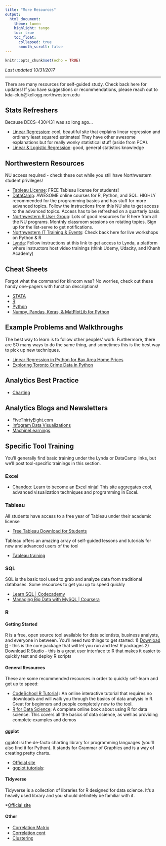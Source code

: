 ```yaml
---
title: "More Resources"
output: 
  html_document:
    theme: lumen
    highlight: tango
    toc: true
    toc_float: 
      collapsed: true
      smooth_scroll: false
---
```


```r
knitr::opts_chunk$set(echo = TRUE)
```

*Last updated 10/31/2017*

***

There are many resources for self-guided study. Check back here for updates! If you have suggestions or recommendations, please reach out to kda-club@kellogg.northwestern.edu

## Stats Refreshers

Because DECS-430/431 was so long ago...

  * [Linear Regression](http://setosa.io/ev/ordinary-least-squares-regression/): cool, beautiful site that explains linear regression and ordinary least squared estimates! They have other awesome explanations but for really wonky statistical stuff (aside from PCA).
  * [Linear & Logistic Regression](http://r-statistics.co/Linear-Regression.html): good, general statistics knowledge

## Northwestern Resources

NU access required - check these out while you still have Northwestern student privileges! 

  * [Tableau License](https://www.tableau.com/academic/students): FREE Tableau license for students!
  * [DataCamp](http://www.it.northwestern.edu/research/campus-events/data-camp.html): AWESOME online courses for R, Python, and SQL. HIGHLY recommended for the programming basics and has stuff for more advanced topics. Follow the instructions from this NU site to get access to the advanced topics. Access has to be refreshed on a quarterly basis. 
  * [Northwestern R User Group](https://northwestern-r-users.github.io): Lots of good resources for R here from all the NU programs. Monthly classroom sessions on rotating topics. Sign up for the list-serve to get notifications. 
  * [Northwestern IT Training & Events](http://www.it.northwestern.edu/research/campus-events/index.html): Check back here for live workshops on Python & R
  * [Lynda](http://www.northwestern.edu/hr/workplace-learning/lynda/): Follow instructions at this link to get access to Lynda, a platform where instructors host video trainings (think Udemy, Udacity, and Khanh Academy)

## Cheat Sheets

Forgot what the command for klincom was? No worries, check out these handy one-pagers with function descriptions!

  * [STATA](https://geocenter.github.io/StataTraining/portfolio/01_resource/)
  * [R](https://www.rstudio.com/resources/cheatsheets/)
  * [Python](https://ehmatthes.github.io/pcc/cheatsheets/README.html)
  * [Numpy, Pandas, Keras, & MatPlotLib for Python](https://medium.com/towards-data-science/top-6-cheat-sheets-novice-machine-engineers-need-5ea43d1be3de)

## Example Problems and Walkthroughs

The best way to learn is to follow other peoples' work. Furthermore, there are SO many ways to do the same thing, and sometimes this is the best way to pick up new techniques. 

  * [Linear Regression in Python for Bay Area Home Prices](https://medium.com/towards-data-science/linear-regression-in-python-predict-the-bay-areas-home-price-5c91c8378878)
  * [Exploring Toronto Crime Data in Python](https://medium.com/towards-data-science/exploring-clustering-and-mapping-torontos-crimes-96336efe490f)

## Analytics Best Practice

  * [Charting](https://medium.com/towards-data-science/the-dos-and-don-ts-of-chart-making-13c629456027)
  
## Analytics Blogs and Newsletters

* [FiveThirtyEight.com](http://fivethirtyeight.com/)
* [Infogram Data Visualizations](https://infogram.com/blog/category/data-visualization/)
* [MachineLearnings](https://machinelearnings.co/)

## Specific Tool Training 

You'll generally find basic training under the Lynda or DataCamp links, but we'll post tool-specific trainings in this section.

### Excel

  * [Chandoo](https://chandoo.org/wp/): Learn to become an Excel ninja! This site aggregates cool, advanced visualization techniques and programming in Excel. 

### Tableau
All students have access to a free year of Tableau under their academic license

* [Free Tableau Download for Students](https://www.tableau.com/academic/students)

Tableau offers an amazing array of self-guided lessons and tutorials for new and advanced users of the tool

  * [Tableau training](https://www.tableau.com/learn/training)

### SQL
SQL is the basic tool used to grab and analyze data from traditional databases. Some resources to get you up to speed quickly

* [Learn SQL | Codecademy](https://www.codecademy.com/learn/learn-sql)
* [Managing Big Data with MySQL | Coursera](https://www.coursera.org/learn/analytics-mysql)

<!-- ### Python -->

### R
#### Getting Started
R is a free, open source tool available for data scientists, business analysts, and everyone in between. You'll need two things to get started:
1) [Download R](https://cran.rstudio.com/) - this is the core package that will let you run and test R packages
2) [Download R Studio](https://www.rstudio.com/products/rstudio/download/#download) - this is a great user interface to R that makes it easier to quickly test and deploy R scripts

#### General Resources
These are some recommended resources in order to quickly self-learn and get up to speed:

* [CodeSchool R Tutorial](https://www.codeschool.com/courses/try-r) : An online interactive tutorial that requires no downloads and will walk you through the basics of data analysis in R. Great for beginners and people completely new to the tool.
* [R for Data Science](http://r4ds.had.co.nz/index.html): A complete online book about using R for data science. This covers all the basics of data science, as well as providing complete examples and demos

#### ggplot
  
ggplot isi the de-facto charting library for programming languages (you'll also find it for Python). It stands for Grammar of Graphics and is a way of creating pretty charts.   
  
  * [Official site](http://www.r-graph-gallery.com/portfolio/ggplot2-package/)
  * [ggplot tutorials](http://r-statistics.co/Top50-Ggplot2-Visualizations-MasterList-R-Code.html): 

#### Tidyverse

Tidyverse is a collection of libraries for R designed for data science. It's a heavily used library and you should definitely be familiar with it. 

  *[Official site](https://www.tidyverse.org)

#### Other
  
  * [Correlation Matrix](http://www.sthda.com/english/wiki/correlation-matrix-a-quick-start-guide-to-analyze-format-and-visualize-a-correlation-matrix-using-r-software)
  * [Correlation cont](http://www.sthda.com/english/wiki/visualize-correlation-matrix-using-correlogram)
  * [Clustering](http://www.sthda.com/english/articles/25-cluster-analysis-in-r-practical-guide/111-types-of-clustering-methods-overview-and-quick-start-r-code/)
  

  

